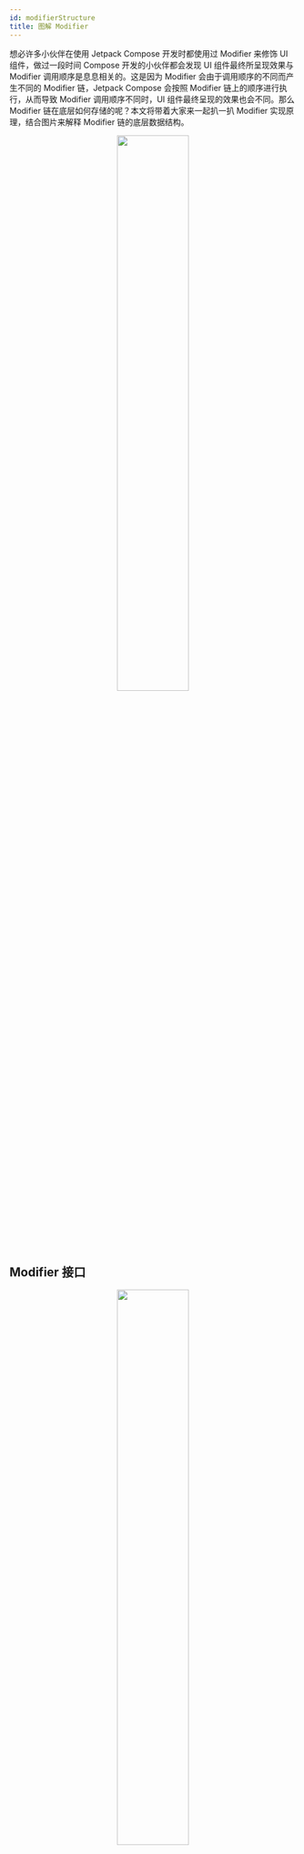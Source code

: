 ```yaml
---
id: modifierStructure
title: 图解 Modifier
---
```



想必许多小伙伴在使用 Jetpack Compose 开发时都使用过 Modifier 来修饰 UI 组件，做过一段时间 Compose 开发的小伙伴都会发现 UI 组件最终所呈现效果与 Modifier 调用顺序是息息相关的。这是因为 Modifier 会由于调用顺序的不同而产生不同的 Modifier 链，Jetpack Compose 会按照 Modifier 链上的顺序进行执行，从而导致 Modifier 调用顺序不同时，UI 组件最终呈现的效果也会不同。那么 Modifier 链在底层如何存储的呢？本文将带着大家来一起扒一扒 Modifier 实现原理，结合图片来解释 Modifier 链的底层数据结构。

<div align = "center">
  <img src = {demo} width = "50%" height = "50%" />
</div>

## Modifier 接口

<div align = "center">
  <img src = {demo2} width = "50%" height = "50%" />
</div>

从源码中，我们可以发现 Modifier 实际上是个接口。

```kotlin
interface Modifier { 
		fun <R> foldIn(initial: R, operation: (R, Element) -> R): R
  	fun <R> foldOut(initial: R, operation: (Element, R) -> R): R
  	fun any(predicate: (Element) -> Boolean): Boolean
  	fun all(predicate: (Element) -> Boolean): Boolean
  	infix fun then(other: Modifier): Modifier = ...
  	interface Element : Modifier {
      	...
    }
  	companion object : Modifier {
      	... 
    }
}
```

既然是接口肯定有其对应的实现。Modifier 接口有三个直接实现类或接口：伴生对象 Modifier、内部子接口Modifier.Element、CombinedModifier。

**伴生对象 Modifier：**最常用的 Modifier， 当我们在代码中使用 Modifier.xxx()，实际使用的就是这个伴生对象。

**内部子接口 Modifier.Element：**当我们使用Modifier.xxx()时，其内部实际会创建一个 Modifier 实例。我们以 size 为例。当我们使用 `Modifier.size(100.dp)` 时，实际上内部会创建一个 `SizeModifier` 实例

```kotlin
fun Modifier.size(size: Dp) = this.then(
    SizeModifier(
        ...
    )
)
```

从源码中，我们可以发现 SizeModifier 实现了LayoutModifier 接口，而 LayoutModifier 接口又是 Modifier.Element 的子接口。

<div align = "center">
  <img src = {demo3} width = "50%" height = "50%" />
</div>

可以说，当我们使用 Modifier.xxx() 所创建的各类 Modifier 追踪溯源，最后发现其实都是 Modifier.Element 子类。当我们使用 `Modifier.size()` 所创建的 SizeModifier 实际上是 Modifier 接口的直接子接口 `LayoutModifier` 的子类，像这类直接子接口或子类还有哪些呢，在这里我整理了一下。如图所示，这些接口基本涵盖了 Modifier 所提供的所有能力。

<div align = "center">
  <img src = {demo4} width = "50%" height = "50%" />
</div>

**CombinedModifier：** Compose内部维护的数据结构，用于连接 Modifier 链中的每个 Modifier 结点，后续会讲到。

## Modifier 链的构建过程

接下来，我们通过实例来分析 Modifier 链是如何一步步创建的。

### then()

一般我们会在代码中通过伴生对象 Modifier 来创建 Modifier 链。前文提到过，当我们使用 `Modifier.size()` 时会创建一个 SizeModifier 实例。我们进入 `size()` 实现会发现 SizeModifier实例被当作参数传入 `then() `方法中。而这个 `then()` 方法就是 Modifier 间相互连接的关键方法。

```kotlin
Modifier
    .size(100.dp)

fun Modifier.size(size: Dp) = this.then( // 关键方法
    SizeModifier(
        ...
    )
)
```

此时 `this` 指针仍指向的是我们的伴生对象 Modifier，所以我们看看伴生对象 Modifier 是如何实现 `then()` 方法的。 可以看到伴生对象 Modifier 的 `then() `方法实现的十分干脆，直接返回待连接的 SizeModifier。

```kotlin
companion object : Modifier {
  	...
    override infix fun then(other: Modifier): Modifier = other
}
```

此时Modifier链的数据结构如下

<div align = "center">
  <img src = {demo5} width = "50%" height = "50%" />
</div>

接下来，我们继续调用 `Modifier.background(Color.Red)`。由于是链式调用，此时当前 Modifier 是 SizeModifier，也就是说我们调用 background 时，其内部使用的 `this` 指针指向的是 SizeModifier 实例。

从源码我们可以看出，Background 实际上 `DrawModifier` 的实现类，同时也是 `Modifier.Element` 接口的实现类

```kotlin
Modifier
    .size(100.dp)
		.background(Color.Red)

fun Modifier.background(
    color: Color,
    shape: Shape = RectangleShape
) = this.then( // 当前 this 指向 SizeModifier 实例
    Background(
        ...
    )
)
```

我们向上查找 SizeModifier 的 `then` 方法实现，最终在 `Modifier` 接口中找到了。此时，我们原有 SizeModifier 会通过一个 CombinedModifier 连接 Background

```kotlin
interface Modifier {
    infix fun then(other: Modifier): Modifier =
        if (other === Modifier) this else CombinedModifier(this, other)
}

class CombinedModifier(
    private val outer: Modifier,
    private val inner: Modifier
) : Modifier
```

此时 Modifier 链的数据结构如下

<div align = "center">
  <img src = {demo6} width = "50%" height = "50%" />
</div>

我们通过图片可以直观查看 CombinedModifier 通过 outer 与 inner 连接了两个 Modifier。**然而值得注意的是 outer 与 inner 字段都被使用 private 关键字声明，意味着不希望被外部拿到。** Modifier 链既然以链式结构存储，官方又使用了 private 关键字声明，难道不允许我们遍历 Modifier 链嘛。其实官方早就替我们想好了，通过 **foldOut()** 与 **foldIn()**，有关于这部分内容我们马上就会讲到。



我们继续调用 `Modifier.padding(10.dp)`，此时 padding 内部使用的 `this` 指针指向的是 CombinedModifier 实例，我们翻阅 CombinedModifier 的 `then` 方法实现发生没有重写，最终还是回到了 `Modifier` 接口中。

此时待连接的实际上是一个 PaddingModifier 实例。

```kotlin
Modifier
    .size(100.dp)
    .background(Color.Red)
    .padding(10.dp)

fun Modifier.padding(all: Dp) =
    this.then(
        PaddingModifier(
            ...
        )
    )
```

此时Modifier链的数据结构如下

<div align = "center">
  <img src = {demo7} width = "50%" height = "50%" />
</div>

### composed()

接下来我们想要添加一些手势监听，我们通常会使用 `Modifier.pointerInput()` 来定制手势处理。从源码中我们可以发现此时并没有使用 `then()` 方法连接 Modifier，而使用的是 `composed()` 方法。从 `composed()` 实现中我们可以看到最终仍然使用的是 `then()` 方法，此时待连接的是个 `ComposedModifier` 实例。然而我们知道其实我们真正要连接的实际上应该是手势处理相关Modifier，通过  `composed()` 方法参数我们可以得知，此时实际上 `ComposedModifier `内部持有了一个工厂 lambda 用于生产 Modifier 的，而真正要被连接的 Modifier 实际上就是工厂 lambda 的返回值 SuspendingPointerInputFilter。SuspendingPointerInputFilter 实际上是 PointerInputModifier 的实现类。而 ComposedModifier 实际上就是做了一个装箱过程。然而什么时候拆箱呢？这个我们后续会讲到的。

```kotlin
Modifier
    .size(100.dp)
    .background(Color.Red)
    .padding(10.dp)
		.pointerInput(Unit) {
      ...
    }

fun Modifier.pointerInput(
    key1: Any?,
    block: suspend PointerInputScope.() -> Unit
): Modifier = composed( //
    ...
) {
    ...
  	// SuspendingPointerInputFilter 是手势处理的真正Modifier
    remember(density) { SuspendingPointerInputFilter(viewConfiguration, density) }.apply {
        ...
    }
}

fun Modifier.composed(
    inspectorInfo: InspectorInfo.() -> Unit = NoInspectorInfo,
    factory: @Composable Modifier.() -> Modifier
): Modifier = this.then(ComposedModifier(inspectorInfo, factory))
```

此时 Modifier 链的数据结构如下

<div align = "center">
  <img src = {demo8} width = "50%" height = "50%" />
</div>

以此类推，调用方法越多Modifier 链就会变得越长。

<div align = "center">
  <img src = {demo9} width = "50%" height = "50%" />
</div>

## Modifier 链的遍历

### foldIn() 与 foldOut() 用法

Modifier 链既然是链式结构，说明是可以遍历的。然而前文我们也提到过， outer 与 inner 字段都被使用 private 关键字声明，意味着外部是拿不到的。所以，官方为我们提供了 **foldOut()** 与 **foldIn()** 专门用来遍历 Modifier 链。

```kotlin
Modifier
    .size(100.dp)
    .background(Color.Red)
    .padding(10.dp)
		.pointerInput(Unit) {
      ...
    }
```

**foldIn()：** 正向遍历 Modifier 链，SizeModifier-> Background -> PaddingModifier -> ComposedModifier

**foldOut()：** 反向遍历 Modifier 链, ComposedModifier -> PaddingModifier -> Background ->SizeModifier

当然 **foldOut()** 与 **foldIn()**  是需要传递参数的。这里涉及到两个参数 initial, operation。

```kotlin
fun <R> foldIn(initial: R, operation: (R, Element) -> R): R
fun <R> foldOut(initial: R, operation: (Element, R) -> R): R
```

initial：初始值

operation：每遍历到一个 Modifier 时的回调，这个 lambda 又有两个参数，R类型与 Element类型

为解释这两个参数的意义，我觉得用 for 循环类比比较恰当。

foldIn 方法类似于 `for (int i = initial;  ; operation())` 。 设置 initial 参数类似为 i 设置初始值，而 operation 返回值将作为值的更新。

foldOut 方法与之类似，只不过遍历顺序相反。

也就是说遍历当前 Modifier 时执行的operation 的返回值将作为链中下一个 Modifier 的 operation 的 R 类型参数传入。这么说可能比较晦涩难懂，在这里简单举个例子，比如说我们希望统计 Modifier 链中有 Modifier 的数量。

```kotlin
val modifier = Modifier
    .size(100.dp)
    .background(Color.Red)
    .padding(10.dp)
    .pointerInput(Unit) {
    }
val result = modifier.foldIn<Int>(0) { currentIndex, element ->
    Log.d("compose_study", "index: $currentIndex , element :$element")
    currentIndex + 1
}
```

foldOut 方法的方法也是类似，大家都简单理解为反向遍历 Modifier 链即可。

到这里大家可能心生疑问，我们前面所讲的 Modifier 链中不仅仅只有 Modifier.Element，其中还夹杂着许多 CombinedModifier。为什么我们遍历 Modifier 链时这些 CombinedModifier 没有出现呢？原因在于CombinedModifier 实际上是 Compose 内部维护的数据结构，官方如此设计是希望对上层开发者无感知。这两个方法的使用就说这么多，如果你对其内部实现原理感兴趣就请继续阅读下去～

### foldIn() 与 foldOut() 实现原理

为探索原理，老规矩我们就需要进入源码一探究竟了。我们上来要做的就是找到 **foldIn()** 方法的实现。通过前面的例子我们可以得知，当 Modifier 链的长度大于等于 2 时，返回的 Modifier 实际上是一个 CombinedModifier 实例。那么我们就看看 ConbinedModifier 里面是怎么重写的 **foldIn()** 方法。

```kotlin
class CombinedModifier(
    private val outer: Modifier,
    private val inner: Modifier
) : Modifier {
  	...
    override fun <R> foldIn(initial: R, operation: (R, Modifier.Element) -> R): R =
        inner.foldIn(outer.foldIn(initial, operation), operation) 
}
```

可以看到第一个参数传入的是 outer.foldIn(initial. operation) 的返回值，经过一路递归向上即可到达最顶部的outer Modifier。值得注意的是，我们设置的初始值也跟随outer一路透传上去了。

<div align = "center">
  <img src = {demo10} width = "50%" height = "50%" />
</div>

根据 Modifier 链的数据结构，我们很容易发现最顶部的outer Modifier一定是个 Modifier.Element，此时我们就要看看 Modifier.Element 是怎么重写的 **foldIn()** 方法了。通过源码我们看到直接调用了我们传入的lambda，并将 lambda 返回值作为 **foldIn()** 方法的返回值返回。

```kotlin
interface Element : Modifier {
  	...
    override fun <R> foldIn(initial: R, operation: (R, Element) -> R): R =
        operation(initial, this)
}
```

接下来，我们就退到了上一层 CombinedModifier，接下里我们再看看他是怎么做的。紧接着调用了 inner.foldIn()

```kotlin
class CombinedModifier(
    private val outer: Modifier,
    private val inner: Modifier
) : Modifier {
  	...
    override fun <R> foldIn(initial: R, operation: (R, Modifier.Element) -> R): R =
        inner.foldIn(outer.foldIn(initial, operation), operation) 
}
```

我们不妨看看当前场景下的图示。

<div align = "center">
  <img src = {demo11} width = "50%" height = "50%" />
</div>

整个流程就非常清晰了，直到最后一个 inner Modifier 被遍历后便会将 lambda 结果返回给开发者。通过流程的解读，我们可知之所以我们的遍历过程没有 CombindedModifier，是因为 CombinedModifier 虽重写了 **foldIn()方法**，但并没有调用我们传入的lambda。而只有所有 Modifier.Element 才会调用我们传入的 lambda。

理解了 **foldIn() 方法** 的实现原理，**foldOut() 方法** 的实现原理是完全相同的，只是遍历顺序是完全相反的，这里就不多加赘述了。

### foldIn() 与 foldOut() 的应用

弄懂了实现原理后，我们就来看看该怎么用。Compose 源码中将我们所创建的 Modifier 传入 Layout 的过程就是对 **foldIn() 方法** 与 **foldOut() 方法**  的一次最佳实践。

我们知道 Compose 组件都是基于 Layout 这个基础组件实现的，所以我们来看看我们创建的  Modifier 在其中是如何进行传递的。可以发现我们的 modifier 传入了一个名为 `materializerOf` 方法

```kotlin
@Composable inline fun Layout(
    content: @Composable () -> Unit,
    modifier: Modifier = Modifier,
    measurePolicy: MeasurePolicy
) {
		...
    ReusableComposeNode<ComposeUiNode, Applier<Any>>(
        factory = ...,
        update = {
						...
        },
        skippableUpdate = materializerOf(modifier), // 重点
        content = ...
    )
}
```

继续跟进，我们会走进 Composer.materialize()。可以发现源码中使用了 **foldIn() 方法**。 在其中我们看到了对于 ComposedModifier 的特殊判断。还记得 `composed()` 返回的 ComposedModifier 嘛。根据前文我们可知，我们正常得到的 Modifier 链其中是可能包含 ComposedModifier的，而这里想做的是将 Modifier 链中的所有 ComposedModifier 摊平，让其 factory 内部产生的 Modifier 也能加入到 Modifier 链中。

这里使用了 **foldIn() 方法** 进行了正向遍历，传入的初始值为 Modifier。当遍历到 ComposedModifier 时，则使用其内部的 factory 来生产 Modifier，值得注意的是此时生成的 Modifier 可能也是 Modifier 链或单个 Modifier。生成的 Modifier 其中也可能会包含 ComposedModifier，所以这里就进行了递归处理。最终目标就是所得到的 Modifier 链中是不包含 ComposedModifier 结点的，即完全摊开的 Modifier 链。

```kotlin
fun Composer.materialize(modifier: Modifier): Modifier {
		...
    val result = modifier.foldIn<Modifier>(Modifier) { acc, element ->
        acc.then(
            if (element is ComposedModifier) {
                @kotlin.Suppress("UNCHECKED_CAST")
                val factory = element.factory as Modifier.(Composer, Int) -> Modifier
                val composedMod = factory(Modifier, this, 0) // 生产 Modifier
                materialize(composedMod) // 生成出的 Modifier 可能也包含 ComposedModifier，递归处理
            } else element
        )
    }
		...
    return result
}

```

Modifier 链后续还会使用 **foldOut方法** 进行遍历从而生成 LayoutNodeWrapper 链，了解 Modifier 链的本质将有助于理解 Jetpack Compose 源码中测量布局流程，感兴趣小伙伴可以拓展阅读文章 [《Jetpack Compose 测量流程源码分析》](https://juejin.cn/post/6981805443219718151)

## 总结

这篇文章的目的就是带领大家对 Modifier 链背后的数据结构与执行逻辑进行分析，使大家对于 Modifier 链的本质有一个清晰的认识。弄清楚了 Modifier 链的本质以后，以后使用 Modifier 出现问题时就容易进行排查了。总之对本质了解的越多，使用起来就越顺手！

